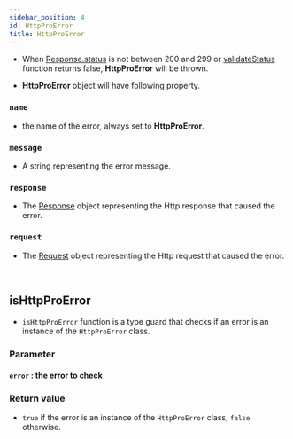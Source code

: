 ```yaml
---
sidebar_position: 4
id: HttpProError
title: HttpProError
---
```


- When [Response.status](https://developer.mozilla.org/en-US/docs/Web/API/Response/status) is not between 200 and 299 or [validateStatus](./HttpOptions#validatestatus) function returns false, **HttpProError** will be thrown.

- **HttpProError** object will have following property.

### `name`

- the name of the error, always set to **HttpProError**.

### `message`

- A string representing the error message.

### `response`

- The [Response](https://developer.mozilla.org/en-US/docs/Web/API/Response) object representing the Http response that caused the error.

### `request`

- The [Request](https://developer.mozilla.org/en-US/docs/Web/API/Request) object representing the Http request that caused the error.

<br />

## isHttpProError

- `isHttpProError` function is a type guard that checks if an error is an instance of the `HttpProError` class.

### Parameter

#### `error` : the error to check

### Return value

- `true` if the error is an instance of the `HttpProError` class, `false` otherwise.
